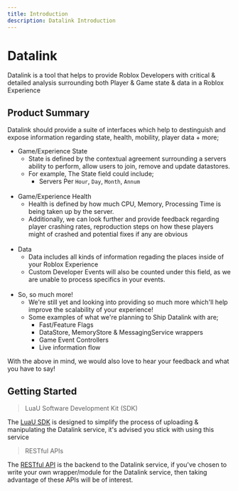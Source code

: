 ```yaml
---
title: Introduction
description: Datalink Introduction
---
```



# Datalink
Datalink is a tool that helps to provide Roblox Developers with critical & detailed analysis surrounding both Player & Game state & data in a Roblox Experience

## Product Summary
Datalink should provide a suite of interfaces which help to destinguish and expose information regarding state, health, mobility, player data + more; 

- Game/Experience State
	- State is defined by the contextual agreement surrounding a servers ability to perform, allow users to join, remove and update datastores. 
	- For example, The State field could include;
		- Servers Per `Hour`, `Day`, `Month`, `Annum`
<br> </br>
- Game/Experience Health
	- Health is defined by how much CPU, Memory, Processing Time is being taken up by the server.
	- Additionally, we can look further and provide feedback regarding player crashing rates, reproduction steps on how these players might of crashed and potential fixes if any are obvious
<br> </br>
- Data
	- Data includes all kinds of information regading the places inside of your Roblox Experience
	- Custom Developer Events will also be counted under this field, as we are unable to process specifics in your events.
<br> </br>
- So, so much more!
	- We're still yet and looking into providing so much more which'll help improve the scalability of your experience!
	- Some examples of what we're planning to Ship Datalink with are;
		- Fast/Feature Flags
		- DataStore, MemoryStore & MessagingService wrappers
		- Game Event Controllers
		- Live information flow

With the above in mind, we would also love to hear your feedback and what you have to say!

## Getting Started
> LuaU Software Development Kit (SDK)

The [LuaU SDK](https://docs.datalink.dev/sdks/installation) is designed to simplify the process of uploading & manipulating the Datalink service, it's advised you stick with using this service

> RESTful APIs

The [RESTful API](https://docs.datalink.dev/reference/api_reference/overview) is the backend to the Datalink service, if you've chosen to write your own wrapper/module for the Datalink service, then taking advantage of these APIs will be of interest.